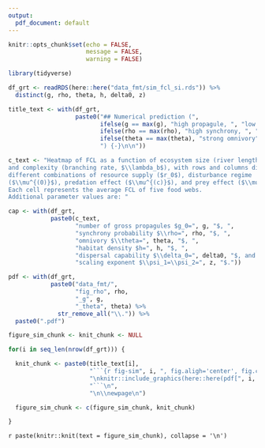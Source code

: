 ```yaml
---
output:
  pdf_document: default
---
```


```r
knitr::opts_chunk$set(echo = FALSE,
                      message = FALSE,
                      warning = FALSE)
```

```r

library(tidyverse)

df_grt <- readRDS(here::here("data_fmt/sim_fcl_si.rds")) %>%
  distinct(g, rho, theta, h, delta0, z)

title_text <- with(df_grt,
                   paste0("## Numerical prediction (",
                          ifelse(g == max(g), "high propagule, ", "low propagule, "),
                          ifelse(rho == max(rho), "high synchrony, ", "low synchrony, "),
                          ifelse(theta == max(theta), "strong omnivory", "weak omnivory"),
                          ") {-}\n\n"))

c_text <- "Heatmap of FCL as a function of ecosystem size (river length, $L$)
and complexity (branching rate, $\\lambda_b$), with rows and columns displaying
different combinations of resource supply ($r_0$), disturbance regime
($\\mu^{(0)}$), predation effect ($\\mu^{(c)}$), and prey effect ($\\mu^{(p)}$).
Each cell represents the average FCL of five food webs.
Additional parameter values are: "

cap <- with(df_grt,
            paste0(c_text,
                   "number of gross propagules $g_0=", g, "$, ",
                   "synchrony probability $\\rho=", rho, "$, ",
                   "omnivory $\\theta=", theta, "$, ",
                   "habitat density $h=", h, "$, ",
                   "dispersal capability $\\delta_0=", delta0, "$, and ",
                   "scaling exponent $\\psi_1=\\psi_2=", z, "$."))

pdf <- with(df_grt,
            paste0("data_fmt/",
                   "fig_rho", rho,
                   "_g", g,
                   "_theta", theta) %>%
              str_remove_all("\\.")) %>%
  paste0(".pdf")

figure_sim_chunk <- knit_chunk <- NULL

for(i in seq_len(nrow(df_grt))) {

  knit_chunk <- paste0(title_text[i],
                       "```{r fig-sim", i, ", fig.aligh='center', fig.cap=cap[",i,"]}\n",
                       "\nknitr::include_graphics(here::here(pdf[", i, "]))\n",
                       "```\n",
                       "\n\\newpage\n")

  figure_sim_chunk <- c(figure_sim_chunk, knit_chunk)

}

```

`r paste(knitr::knit(text = figure_sim_chunk), collapse = '\n')`
